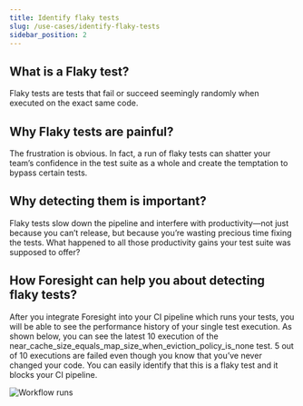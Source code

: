 ```yaml
---
title: Identify flaky tests
slug: /use-cases/identify-flaky-tests
sidebar_position: 2
---
```


## What is a Flaky test?
Flaky tests are tests that fail or succeed seemingly randomly when executed on the exact same code. 

## Why Flaky tests are painful? 
The frustration is obvious. In fact, a run of flaky tests can shatter your team’s confidence in the test suite as a whole and create the temptation to bypass certain tests. 

## Why detecting them is important? 
Flaky tests slow down the pipeline and interfere with productivity—not just because you can’t release, but because you’re wasting precious time fixing the tests. What happened to all those productivity gains your test suite was supposed to offer? 

## How Foresight can help you about detecting flaky tests? 
After you integrate Foresight into your CI pipeline which runs your tests, you will be able to see the performance history of your single test execution.
As shown below, you can see the latest 10 execution of the near_cache_size_equals_map_size_when_eviction_policy_is_none test. 5 out of 10 executions are failed even though you know that you’ve never changed your code. You can easily identify that this is a flaky test and it blocks your CI pipeline.

![Workflow runs](/img/use-cases/flaky-tests.png)
